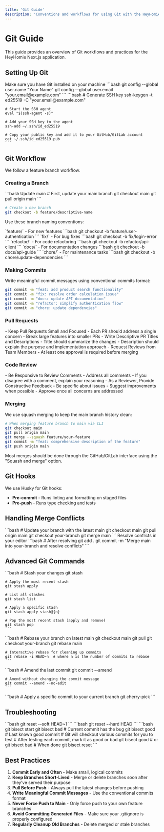 ```yaml
---
title: 'Git Guide'
description: 'Conventions and workflows for using Git with the HeyHomie application'
---
```


# Git Guide

This guide provides an overview of Git workflows and practices for the HeyHomie Next.js application.

## Setting Up Git

<Steps>
  <Step title="Install Git">
    Make sure you have Git installed on your machine
  </Step>
  
  <Step title="Configure Your Identity">
    ```bash
    git config --global user.name "Your Name"
    git config --global user.email "your.email@example.com"
    ```
  </Step>
  
  <Step title="Generate and Add SSH Key (recommended)">
    ```bash
    # Generate SSH key
    ssh-keygen -t ed25519 -C "your.email@example.com"
    
    # Start the SSH agent
    eval "$(ssh-agent -s)"
    
    # Add your SSH key to the agent
    ssh-add ~/.ssh/id_ed25519
    
    # Copy your public key and add it to your GitHub/GitLab account
    cat ~/.ssh/id_ed25519.pub
    ```
  </Step>
</Steps>

## Git Workflow

We follow a feature branch workflow:

### Creating a Branch

<CodeGroup>
  ```bash Update main
  # First, update your main branch
  git checkout main
  git pull origin main
  ```

  ```bash Create branch
  # Create a new branch
  git checkout -b feature/descriptive-name
  ```
</CodeGroup>

Use these branch naming conventions:

<Tabs>
  <Tab title="Feature">
    `feature/` - For new features
    ```bash
    git checkout -b feature/user-authentication
    ```
  </Tab>
  <Tab title="Fix">
    `fix/` - For bug fixes
    ```bash
    git checkout -b fix/login-error
    ```
  </Tab>
  <Tab title="Refactor">
    `refactor/` - For code refactoring
    ```bash
    git checkout -b refactor/api-client
    ```
  </Tab>
  <Tab title="Docs">
    `docs/` - For documentation changes
    ```bash
    git checkout -b docs/api-guide
    ```
  </Tab>
  <Tab title="Chore">
    `chore/` - For maintenance tasks
    ```bash
    git checkout -b chore/update-dependencies
    ```
  </Tab>
</Tabs>

### Making Commits

Write meaningful commit messages using conventional commits format:

```bash
git commit -m "feat: add product search functionality"
git commit -m "fix: resolve order calculation issue"
git commit -m "docs: update API documentation"
git commit -m "refactor: simplify authentication flow"
git commit -m "chore: update dependencies"
```

### Pull Requests

<Checklist>
  - Keep Pull Requests Small and Focused
  - Each PR should address a single concern
  - Break large features into smaller PRs
  - Write Descriptive PR Titles and Descriptions
  - Title should summarize the changes
  - Description should explain the purpose and implementation approach
  - Request Reviews from Team Members
  - At least one approval is required before merging
</Checklist>

### Code Review

<Checklist>
  - Be Responsive to Review Comments
  - Address all comments
  - If you disagree with a comment, explain your reasoning
  - As a Reviewer, Provide Constructive Feedback
  - Be specific about issues
  - Suggest improvements when possible
  - Approve once all concerns are addressed
</Checklist>

### Merging

We use squash merging to keep the main branch history clean:

```bash
# When merging feature branch to main via CLI
git checkout main
git pull origin main
git merge --squash feature/your-feature
git commit -m "feat: comprehensive description of the feature"
git push origin main
```

<Note>
  Most merges should be done through the GitHub/GitLab interface using the "Squash and merge" option.
</Note>

## Git Hooks

We use Husky for Git hooks:

- **Pre-commit** - Runs linting and formatting on staged files
- **Pre-push** - Runs type checking and tests

## Handling Merge Conflicts

<Steps>
  <Step title="Update your branch">
    ```bash
    # Update your branch with the latest main
    git checkout main
    git pull origin main
    git checkout your-branch
    git merge main
    ```
  </Step>
  
  <Step title="Resolve conflicts">
    Resolve conflicts in your editor
  </Step>
  
  <Step title="Commit resolution">
    ```bash
    # After resolving
    git add .
    git commit -m "Merge main into your-branch and resolve conflicts"
    ```
  </Step>
</Steps>

## Advanced Git Commands

<AccordionGroup>
  <Accordion icon="layer-group" title="Stashing Changes">
    ```bash
    # Stash your changes
    git stash
    
    # Apply the most recent stash
    git stash apply
    
    # List all stashes
    git stash list
    
    # Apply a specific stash
    git stash apply stash@{n}
    
    # Pop the most recent stash (apply and remove)
    git stash pop
    ```
  </Accordion>
  
  <Accordion icon="code-compare" title="Rebasing">
    ```bash
    # Rebase your branch on latest main
    git checkout main
    git pull
    git checkout your-branch
    git rebase main
    
    # Interactive rebase for cleaning up commits
    git rebase -i HEAD~n  # where n is the number of commits to rebase
    ```
  </Accordion>
  
  <Accordion icon="hammer" title="Amending Commits">
    ```bash
    # Amend the last commit
    git commit --amend
    
    # Amend without changing the commit message
    git commit --amend --no-edit
    ```
  </Accordion>
  
  <Accordion icon="cherry" title="Cherry-picking">
    ```bash
    # Apply a specific commit to your current branch
    git cherry-pick <commit-hash>
    ```
  </Accordion>
</AccordionGroup>

## Troubleshooting

<AccordionGroup>
  <Accordion icon="rotate-left" title="Undo Last Commit (But Keep Changes)">
    ```bash
    git reset --soft HEAD~1
    ```
  </Accordion>
  
  <Accordion icon="trash" title="Discard All Local Changes">
    ```bash
    git reset --hard HEAD
    ```
  </Accordion>
  
  <Accordion icon="bug" title="Find Which Commit Introduced a Bug">
    ```bash
    git bisect start
    git bisect bad  # Current commit has the bug
    git bisect good <known-good-commit>  # Last known good commit
    # Git will checkout various commits for you to test
    # After testing each commit, mark it as good or bad
    git bisect good  # or git bisect bad
    # When done
    git bisect reset
    ```
  </Accordion>
</AccordionGroup>

## Best Practices

1. **Commit Early and Often** - Make small, logical commits
2. **Keep Branches Short-Lived** - Merge or delete branches soon after they've served their purpose
3. **Pull Before Push** - Always pull the latest changes before pushing
4. **Write Meaningful Commit Messages** - Use the conventional commits format
5. **Never Force Push to Main** - Only force push to your own feature branches
6. **Avoid Committing Generated Files** - Make sure your .gitignore is properly configured
7. **Regularly Cleanup Old Branches** - Delete merged or stale branches 